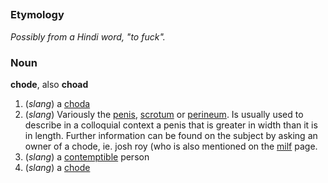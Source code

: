 =={{en}}==

===Etymology===
''Possibly from a Hindi word, "to fuck".''

===Noun===
'''chode''', also '''choad'''

#(''slang'') a [[choda]]
#(''slang'') Variously the [[penis]], [[scrotum]] or [[perineum]]. Is usually used to describe in a colloquial context a penis that is greater in width than it is in length. Further information can be found on the subject by asking an owner of a chode, ie. josh roy (who is also mentioned on the [[milf]] page.
#(''slang'') a [[contemptible]] person
#(''slang'') a [[chode]]